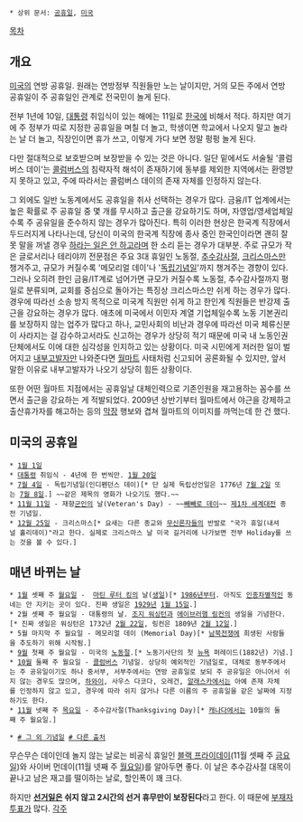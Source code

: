  * 상위 문서: [[공휴일]], [[미국]]

[[목차]]
== 개요 ==
[[미국]]의 연방 공휴일. 원래는 연방정부 직원들만 노는 날이지만, 거의 모든 주에서 연방 공휴일이 주 공휴일인 관계로 전국민이 놀게 된다.

전부 1년에 10일, [[대통령]] 취임식이 있는 해에는 11일로 [[대한민국|한국]]에 비해서 적다. 하지만 여기에 주 정부가 따로 지정한 공휴일을 며칠 더 놀고, 학생이면 학교에서 나오지 말고 놀라는 날 더 놀고, 직장인이면 휴가 쓰고, 이렇게 가다 보면 정말 펑펑 놀게 된다.

다만 절대적으로 보호받으며 보장받을 수 있는 것은 아니다. 일단 밑에서도 서술될 '콜럼버스 데이'는 [[콜럼버스]]의 침략자적 해석이 존재하기에 동부를 제외한 지역에서는 환영받지 못하고 있고, 주에 따라서는 콜럼버스 데이의 존재 자체를 인정하지 않는다.

그 외에도 일반 노동계에서도 공휴일을 취사 선택하는 경우가 많다. 금융/IT 업계에서는 높은 확률로 주 공휴일 중 몇 개를 무시하고 출근을 강요하기도 하며, 자영업/영세업체일수록 주 공유일을 준수하지 않는 경우가 많아진다. 특히 이러한 현상은 한국계 직장에서 두드러지게 나타나는데, 당신이 미국의 한국계 직장에 종사 중인 한국인이라면 괜히 잘못 말을 꺼낼 경우 [[하라는 공부는 안하고|하라는 일은 안 하고]]라며 한 소리 듣는 경우가 대부분. 주로 규모가 작은 글로서리나 테리야끼 전문점은 주요 3대 휴일인 노동절, [[추수감사절]], [[성탄절|크리스마스]]만 챙겨주고, 규모가 커질수록 '메모리얼 데이'나 '[[인디펜던스 데이|독립기념일]]'까지 챙겨주는 경향이 있다. 그러나 오히려 한인 금융/IT계로 넘어가면 규모가 커질수록 노동절, 추수감사절까지 평일로 분류되며, 교회를 중심으로 돌아가는 특징상 크리스마스만 쉬게 하는 경우가 많다. 경우에 따라선 소송 방지 목적으로 미국계 직원만 쉬게 하고 한인계 직원들은 반강제 출근을 강요하는 경우가 많다. 애초에 미국에서 이민자 계열 기업체일수록 노동 기본권리를 보장하지 않는 업주가 많다고 하나, 교민사회의 비난과 경우에 따라선 미국 체류신분이 사라지는 걸 감수하고서라도 신고하는 경우가 상당히 적기 때문에 미국 내 노동인권 단체에서도 이에 대한 심각성을 인지하고 있는 상황이다. 미국 시민에게 저러한 일이 벌어지고 [[내부고발]]자만 나와준다면 [[월마트]] 사태처럼 신고되어 공론화될 수 있지만, 앞서 말한 이유로 내부고발자가 나오기 상당히 힘든 상황이다.

또한 어떤 월마트 지점에서는 공휴일날 대체인력으로 기존인원을 재고용하는 꼼수를 쓰면서 출근을 강요하는 게 적발되었다. 2009년 상반기부터 월마트에서 야근을 강제하고 출산휴가자를 해고하는 등의 [[막장]] 행보와 겹쳐 월마트의 이미지를 까먹는데 한 건 했다.
== 미국의 공휴일 ==
 * [[1월 1일]]
 * [[대통령]] 취임식 - 4년에 한 번씩만. [[1월 20일]]
 * [[7월 4일]] - 독립기념일(인디펜던스 데이)[* 단 실제 독립선언일은 1776년 [[7월 2일]] 또는 [[7월 8일]].] ~~같은 제목의 영화가 나오기도 했다.~~
 * [[11월 11일]] - 재향[[군인]]의 날(Veteran's Day) - ~~[[빼빼로 데이]]~~ [[제1차 세계대전]] 종전 기념일. 
 * [[12월 25일]] - 크리스마스[* 요새는 다른 종교와 [[무신론자]]들의 반발로 "국가 휴일(내셔널 홀리데이)"라고 한다. 실제로 크리스마스 날 미국 길거리에 나가보면 전부 Holiday를 쓰는 것을 볼 수 있다.]
== 매년 바뀌는 날 ==
 * [[1월]] 셋째 주 [[월요일]] -  [[마틴 루터 킹]]의 날([[생일]])[* [[1986년]]부터. 아직도 [[인종차별]]적인 동네는 안 지키는 곳이 있다. 진짜 생일은 [[1929년]] [[1월 15일]].]
 * 2월 셋째 주 월요일 - 대통령의 날. [[조지 워싱턴]]과 [[에이브러햄 링컨]]의 생일을 기념한다.[* 진짜 생일은 워싱턴은 1732년 [[2월 22일]], 링컨은 1809년 [[2월 12일]].]
 * 5월 마지막 주 월요일 - 메모리얼 데이 (Memorial Day)[* [[남북전쟁]]에 희생된 사람들을 추도하기 위해 시작됨.]
 * [[9월]] 첫째 주 월요일 - 미국의 [[노동절]].[* 노동기사단의 첫 [[뉴욕]] 퍼레이드(1882년) 기념.]
 * [[10월]] 둘째 주 월요일 - [[콜럼버스]] 기념일. 상당히 예외적인 기념일로, 대체로 동부주에서는 주 공유일이기도 하나 중서부, 서부주에서는 연방 공휴일로 보되 주 공유일은 아니어서 쉬지 않는 경우도 많으며, [[하와이]], 사우스 다코다, 오레건, [[알래스카]]에서는 아예 존재 자체를 인정하지 않고 있고, 경우에 따라 쉬지 않거나 다른 이름의 주 공휴일을 같은 날짜에 지정하기도 한다.
 * [[11월]] 넷째 주 [[목요일]] - 추수감사절(Thanksgiving Day)[* [[캐나다]]에서는 10월의 둘째 주 월요일.]

 * [http://www.mijutours.com/usinfo/3030 # 그 외 기념일] [http://www.culturalcare.kr/explore/calendar.aspx # 다른 출처]

무슨무슨 데이인데 놀지 않는 날로는 비공식 휴일인 [[블랙 프라이데이]](11월 셋째 주 [[금요일]])와 사이버 먼데이(11월 넷째 주 [[월요일]])를 알아두면 좋다. 이 날은 추수감사절 대목이 끝나고 남은 재고를 떨이하는 날로, 할인폭이 꽤 크다.

하지만 '''[[선거]]일은 쉬지 않고 2시간의 선거 휴무만이 보장된다'''라고 한다. 이 때문에 [[부재자 투표]]가 많다. 
[[각주]]
